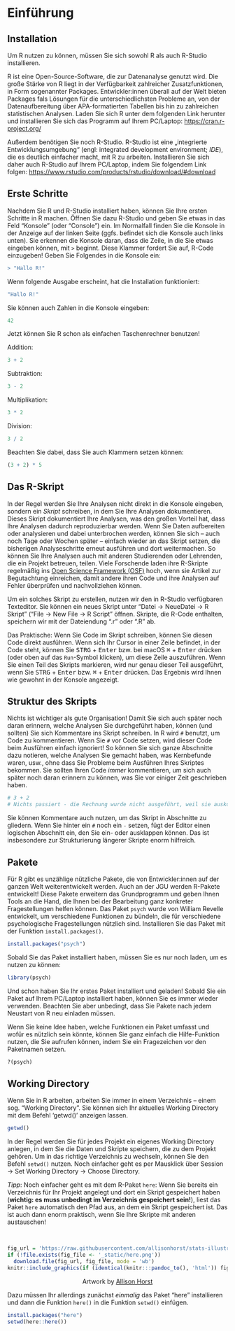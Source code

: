 # Einführung

## Installation

Um R nutzen zu können, müssen Sie sich sowohl R als auch R-Studio installieren.

R ist eine Open-Source-Software, die zur Datenanalyse genutzt wird. Die große Stärke von R liegt in der Verfügbarkeit zahlreicher Zusatzfunktionen, in Form sogenannter Packages. Entwickler:innen überall auf der Welt bieten Packages fals Lösungen für die unterschiedlichsten Probleme an, von der Datenaufbereitung über APA-formatierten Tabellen bis hin zu zahlreichen statistischen Analysen. Laden Sie sich R unter dem folgenden Link herunter und installieren Sie sich das Programm auf Ihrem PC/Laptop: [https://cran.r-project.org/](https://cran.r-project.org/)

Außerdem benötigen Sie noch R-Studio. R-Studio ist eine „integrierte Entwicklungsumgebung“ (engl: integrated development environment; *IDE*), die es deutlich einfacher macht, mit R zu arbeiten. Installieren Sie sich daher auch R-Studio auf Ihrem PC/Laptop, indem Sie folgendem Link folgen: [https://www.rstudio.com/products/rstudio/download/#download](https://www.rstudio.com/products/rstudio/download/#download)

## Erste Schritte

Nachdem Sie R und R-Studio installiert haben, können Sie Ihre ersten Schritte in R machen. Öffnen Sie dazu R-Studio und geben Sie etwas in das Feld "Konsole" (oder "Console") ein. Im Normalfall finden Sie die Konsole in der Anzeige auf der linken Seite (ggfs. befindet sich die Konsole auch links unten). Sie erkennen die Konsole daran, dass die Zeile, in die Sie etwas eingeben können, mit `>` beginnt. Diese Klammer fordert Sie auf, R-Code einzugeben! Geben Sie Folgendes in die Konsole ein:

```R
> "Hallo R!"
```
  
Wenn folgende Ausgabe erscheint, hat die Installation funktioniert:

```r
"Hallo R!"
```

Sie können auch Zahlen in die Konsole eingeben:

```r
42
```

Jetzt können Sie R schon als einfachen Taschenrechner benutzen! 

Addition:

```r
3 + 2
```

Subtraktion:

```r
3 - 2
```

Multiplikation:

```r
3 * 2
```

Division:

```r
3 / 2
```

Beachten Sie dabei, dass Sie auch Klammern setzen können:


```r
(3 + 2) * 5
```


## Das R-Skript

In der Regel werden Sie Ihre Analysen nicht direkt in die Konsole eingeben, sondern ein *Skript* schreiben, in dem Sie Ihre Analysen dokumentieren. Dieses Skript dokumentiert Ihre Analysen, was den großen Vorteil hat, dass Ihre Analysen dadurch reproduzierbar werden. Wenn Sie Daten aufbereiten oder analysieren und dabei unterbrochen werden, können Sie sich -- auch noch Tage oder Wochen später -- einfach wieder an das Skript setzen, die bisherigen Analyseschritte erneut ausführen und dort weitermachen. So können Sie Ihre Analysen auch mit anderen Studierenden oder Lehrenden, die ein Projekt betreuen, teilen. Viele Forschende laden ihre R-Skripte regelmäßig ins [Open Science Framework (OSF)](osf.io) hoch, wenn sie Artikel zur Begutachtung einreichen, damit andere ihren Code und ihre Analysen auf Fehler überprüfen und nachvollziehen können.

Um ein solches Skript zu erstellen, nutzen wir den in R-Studio verfügbaren Texteditor. Sie können ein neues Skript unter "Datei $\to$ NeueDatei $\to$ R Skript" ("File $\to$ New File $\to$ R Script" öffnen. Skripte, die R-Code enthalten, speichern wir mit der Dateiendung ".r" oder ".R" ab.

Das Praktische: Wenn Sie Code im Skript schreiben, können Sie diesen Code direkt ausführen. Wenn sich Ihr Cursor in einer Zeile befindet, in der Code steht, können Sie <kbd>STRG</kbd> + <kbd>Enter</kbd> bzw. bei macOS <kbd>⌘</kbd> + <kbd>Enter</kbd> drücken (oder oben auf das `Run`-Symbol klicken), um diese Zeile auszuführen. Wenn Sie einen Teil des Skripts markieren, wird nur genau dieser Teil ausgeführt, wenn Sie <kbd>STRG</kbd> + <kbd>Enter</kbd> bzw. <kbd>⌘</kbd> + <kbd>Enter</kbd> drücken. Das Ergebnis wird Ihnen wie gewohnt in der Konsole angezeigt.

## Struktur des Skripts

Nichts ist wichtiger als gute Organisation! Damit Sie sich auch später noch daran erinnern, welche Analysen Sie durchgeführt haben, können (und sollten) Sie sich Kommentare ins Skript schreiben. In R wird `#` benutzt, um Code zu kommentieren. Wenn Sie `#` vor Code setzen, wird dieser Code beim Ausführen einfach ignoriert! So können Sie sich ganze Abschnitte dazu notieren, welche Analysen Sie gemacht haben, was Kernbefunde waren, usw., ohne dass Sie Probleme beim Ausführen Ihres Skriptes bekommen. Sie sollten Ihren Code *immer* kommentieren, um sich auch später noch daran erinnern zu können, was Sie vor einiger Zeit geschrieben haben.

```R
# 3 + 2
# Nichts passiert - die Rechnung wurde nicht ausgeführt, weil sie auskommentiert ist
```

Sie können Kommentare auch nutzen, um das Skript in Abschnitte zu gliedern. Wenn Sie hinter ein `#` noch ein `-` setzen, fügt der Editor einen logischen Abschnitt ein, den Sie ein- oder ausklappen können. Das ist insbesondere zur Strukturierung längerer Skripte enorm hilfreich.

## Pakete

Für R gibt es unzählige nützliche Pakete, die von Entwickler:innen auf der ganzen Welt weiterentwickelt werden. Auch an der JGU werden R-Pakete entwickelt! Diese Pakete erweitern das Grundprogramm und geben Ihnen Tools an die Hand, die Ihnen bei der Bearbeitung ganz konkreter Fragestellungen helfen können. Das Paket `psych` wurde von William Revelle entwickelt, um verschiedene Funktionen zu bündeln, die für verschiedene psychologische Fragestellungen nützlich sind. Installieren Sie das Paket mit der Funktion `install.packages()`.

```R
install.packages("psych")
```

Sobald Sie das Paket installiert haben, müssen Sie es nur noch laden, um es nutzen zu können:

```R
library(psych)
```

Und schon haben Sie Ihr erstes Paket installiert und geladen! Sobald Sie ein Paket auf Ihrem PC/Laptop installiert haben, können Sie es immer wieder verwenden. Beachten Sie aber unbedingt, dass Sie Pakete nach jedem Neustart von R neu einladen müssen.

Wenn Sie keine Idee haben, welche Funktionen ein Paket umfasst und wofür es nützlich sein könnte, können Sie ganz einfach die Hilfe-Funktion nutzen, die Sie aufrufen können, indem Sie ein Fragezeichen vor den Paketnamen setzen.

```R
?(psych)
```

## Working Directory

Wenn Sie in R arbeiten, arbeiten Sie immer in einem Verzeichnis -- einem sog. "Working Directory". Sie können sich Ihr aktuelles Working Directory mit dem Befehl 'getwd()' anzeigen lassen.

```r
getwd()
```

In der Regel werden Sie für jedes Projekt ein eigenes Working Directory anlegen, in dem Sie die Daten und Skripte speichern, die zu dem Projekt gehören. Um in das richtige Verzeichnis zu wechseln, können Sie den Befehl `setwd()` nutzen. Noch einfacher geht es per Mausklick über Session &#8594;  Set Working Directory &#8594;  Choose Directory.

*Tipp*: Noch einfacher geht es mit dem R-Paket `here`: Wenn Sie bereits ein Verzeichnis für Ihr Projekt angelegt und dort ein Skript gespeichert haben (**wichtig: es muss unbedingt im Verzeichnis gespeichert sein!**), liest das Paket `here`  automatisch den Pfad aus, an dem ein Skript gespeichert ist. Das ist auch dann enorm praktisch, wenn Sie Ihre Skripte mit anderen austauschen! 

<br>
```r
fig_url = 'https://raw.githubusercontent.com/allisonhorst/stats-illustrations/master/rstats-artwork/here.png'
if (!file.exists(fig_file <- '_static/here.png'))
  download.file(fig_url, fig_file, mode = 'wb')
knitr::include_graphics(if (identical(knitr:::pandoc_to(), 'html')) fig_url else fig_file)
```
<center>
Artwork by [Allison Horst](https://github.com/allisonhorst/stats-illustrations)
</center>

Dazu müssen Ihr allerdings zunächst *einmalig* das Paket "here" installieren und dann die Funktion `here()` in die Funktion `setwd()` einfügen. 
 
```R
install.packages("here")
setwd(here::here())
```
